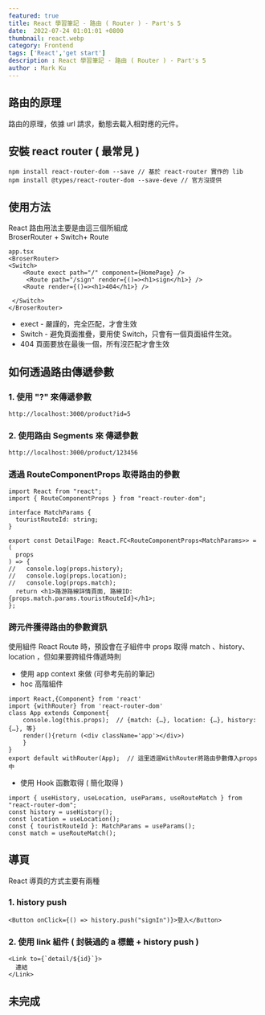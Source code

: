 ```yaml
---
featured: true
title: React 學習筆記 - 路由 ( Router ) - Part's 5
date:  2022-07-24 01:01:01 +0800
thumbnail: react.webp
category: Frontend
tags: ['React','get start']
description : React 學習筆記 - 路由 ( Router ) - Part's 5
author : Mark Ku
---
```

## 路由的原理
路由的原理，依據 url 請求，動態去載入相對應的元件。
## 安裝 react router ( 最常見 )
```
npm install react-router-dom --save // 基於 react-router 實作的 lib 
npm install @types/react-router-dom --save-deve // 官方沒提供
```
## 使用方法
React 路由用法主要是由這三個所組成  
BroserRouter + Switch+ Route  
```
app.tsx
<BroserRouter>
<Switch>
    <Route exect path="/" component={HomePage} />
     <Route path="/sign" render={()=><h1>sign</h1>} />
    <Route render={()=><h1>404</h1>} />
     
 </Switch>
</BroserRouter>
```
* exect - 嚴謹的，完全匹配，才會生效
* Switch - 避免頁面推疊，要用使 Switch，只會有一個頁面組件生效。
* 404 頁面要放在最後一個，所有沒匹配才會生效

## 如何透過路由傳遞參數
### 1. 使用 "?" 來傳遞參數

```
http://localhost:3000/product?id=5
```
### 2. 使用路由 Segments 來 傳遞參數

```
http://localhost:3000/product/123456
```

### 透過 RouteComponentProps 取得路由的參數
```
import React from "react";
import { RouteComponentProps } from "react-router-dom";

interface MatchParams {
  touristRouteId: string;
}

export const DetailPage: React.FC<RouteComponentProps<MatchParams>> = (
  props
) => {
//   console.log(props.history);
//   console.log(props.location);
//   console.log(props.match);
  return <h1>路游路線詳情頁面, 路線ID: {props.match.params.touristRouteId}</h1>;
};
```
   
### 跨元件獲得路由的參數資訊 
使用組件 React Route 時，預設會在子組件中 props 取得 match 、history、location ，但如果要跨組件傳遞時則  
* 使用 app context 來做 (可參考先前的筆記)
* hoc 高階組件

```
import React,{Component} from 'react'
import {withRouter} from 'react-router-dom' 
class App extends Component{
    console.log(this.props);  // {match: {…}, location: {…}, history: {…}, 等}
    render(){return (<div className='app'></div>)
    }
}
export default withRouter(App);  // 這里透遛WithRouter將路由參數傳入props中

```
* 使用 Hook 函數取得 ( 簡化取得 )

```
import { useHistory, useLocation, useParams, useRouteMatch } from "react-router-dom";
const history = useHistory();
const location = useLocation();
const { touristRouteId }: MatchParams = useParams();
const match = useRouteMatch();

```

## 導頁
React 導頁的方式主要有兩種
### 1. history push
```
<Button onClick={() => history.push("signIn")}>登入</Button>
```

### 2. 使用 link 組件 ( 封裝過的 a 標籤 + history push )
``` 
<Link to={`detail/${id}`}>
  連結      
</Link>
``` 
## 未完成 